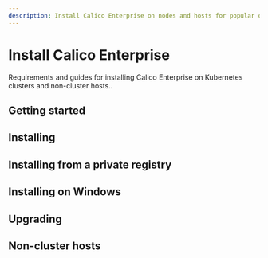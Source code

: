 ```yaml
---
description: Install Calico Enterprise on nodes and hosts for popular orchestrators, and install the calicoctl command line interface (CLI) tool.
---
```



# Install Calico Enterprise

Requirements and guides for installing Calico Enterprise on Kubernetes clusters and non-cluster hosts..

## Getting started

<DocCardLinkLayout>
  <DocCardLink docId='getting-started/install-on-clusters/kubernetes/quickstart' />
  <DocCardLink docId='getting-started/compatibility' />
</DocCardLinkLayout>

## Installing

<DocCardLinkLayout>
  <DocCardLink docId='getting-started/install-on-clusters/kubernetes/quickstart' />
  <DocCardLink docId='getting-started/install-on-clusters/kubernetes/options-install' />
  <DocCardLink docId='getting-started/install-on-clusters/kubernetes/generic-install' />
  <DocCardLink docId='getting-started/install-on-clusters/kubernetes/helm' />
  <DocCardLink docId='getting-started/install-on-clusters/openshift/requirements' />
  <DocCardLink docId='getting-started/install-on-clusters/openshift/installation' />
  <DocCardLink docId='getting-started/install-on-clusters/charmed-k8s' />
  <DocCardLink docId='getting-started/install-on-clusters/aks' />
  <DocCardLink docId='getting-started/install-on-clusters/eks' />
  <DocCardLink docId='getting-started/install-on-clusters/gke' />
  <DocCardLink docId='getting-started/install-on-clusters/aws' />
  <DocCardLink docId='getting-started/install-on-clusters/docker-enterprise' />
  <DocCardLink docId='getting-started/install-on-clusters/rancher' />
  <DocCardLink docId='getting-started/install-on-clusters/rke2' />
  <DocCardLink docId='getting-started/install-on-clusters/rancher-ui' />
  <DocCardLink docId='getting-started/install-on-clusters/tkg' />
</DocCardLinkLayout>


## Installing from a private registry

<DocCardLinkLayout>
  <DocCardLink docId='getting-started/install-on-clusters/private-registry/private-registry-regular' />
  <DocCardLink docId='getting-started/install-on-clusters/private-registry/private-registry-image-path' />
</DocCardLinkLayout>

## Installing on Windows

<DocCardLinkLayout>
  <DocCardLink docId='getting-started/install-on-clusters/windows-calico/limitations' />
  <DocCardLink docId='getting-started/install-on-clusters/windows-calico/requirements' />
  <DocCardLink docId='getting-started/install-on-clusters/windows-calico/operator' />
  <DocCardLink docId='getting-started/install-on-clusters/windows-calico/rancher' />
  <DocCardLink docId='getting-started/install-on-clusters/windows-calico/demo' />
  <DocCardLink docId='getting-started/install-on-clusters/windows-calico/flowlogs' />
  <DocCardLink docId='getting-started/install-on-clusters/windows-calico/dnspolicy' />
  <DocCardLink docId='getting-started/install-on-clusters/windows-calico/troubleshoot' />
</DocCardLinkLayout>

## Upgrading

<DocCardLinkLayout>
  <DocCardLink docId='getting-started/upgrading/upgrading-enterprise/kubernetes-upgrade-tsee/helm' />
  <DocCardLink docId='getting-started/upgrading/upgrading-enterprise/kubernetes-upgrade-tsee/operator' />
  <DocCardLink docId='getting-started/upgrading/upgrading-enterprise/openshift-upgrade' />
  <DocCardLink docId='getting-started/upgrading/upgrading-calico-to-calico-enterprise/upgrade-to-tsee/standard' />
  <DocCardLink docId='getting-started/upgrading/upgrading-calico-to-calico-enterprise/upgrade-to-tsee/helm' />
  <DocCardLink docId='getting-started/upgrading/upgrading-calico-to-calico-enterprise/upgrade-to-tsee-openshift' />
  <DocCardLink docId='getting-started/manifest-archive' />
</DocCardLinkLayout>

## Non-cluster hosts

<DocCardLinkLayout>
  <DocCardLink docId='getting-started/bare-metal/about' />
</DocCardLinkLayout>

